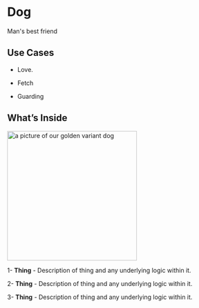 
<Meta title="Components/Atoms/Dog"/>

# Dog

Man's best friend

## Use Cases

-   Love.

-   Fetch

-   Guarding


## What’s Inside

<img alt="a picture of our golden variant dog" src="./images/Atom-Dog-Variants-goldedretriever.png" width="300" />

1- **Thing** - Description of thing and any underlying logic within it.

2- **Thing** - Description of thing and any underlying logic within it.

3- **Thing** - Description of thing and any underlying logic within it.
